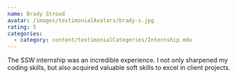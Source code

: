 ```yaml
---
name: Brady Stroud
avatar: /images/testimonialAvatars/brady-s.jpg
rating: 5
categories:
  - category: content/testimonialCategories/Internship.mdx
---
```


The SSW internship was an incredible experience. I not only sharpened my coding
skills, but also acquired valuable soft skills to excel in client projects.
